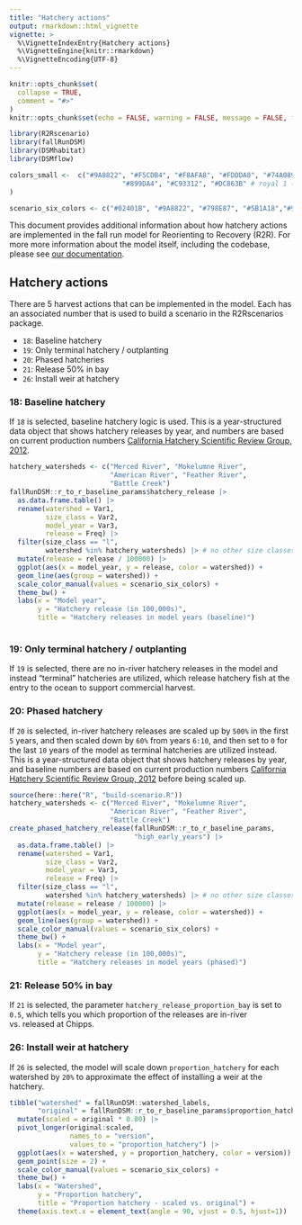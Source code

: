 ```yaml
---
title: "Hatchery actions"
output: rmarkdown::html_vignette
vignette: >
  %\VignetteIndexEntry{Hatchery actions}
  %\VignetteEngine{knitr::rmarkdown}
  %\VignetteEncoding{UTF-8}
---
```


```r
knitr::opts_chunk$set(
  collapse = TRUE,
  comment = "#>"
)
knitr::opts_chunk$set(echo = FALSE, warning = FALSE, message = FALSE, fig.width = 6, fig.height =4)
```

```r
library(R2Rscenario)
library(fallRunDSM)
library(DSMhabitat)
library(DSMflow)

colors_small <-  c("#9A8822", "#F5CDB4", "#F8AFA8", "#FDDDA0", "#74A089", #Royal 2
                            "#899DA4", "#C93312", "#DC863B" # royal 1 (- 3)
)

scenario_six_colors <- c("#02401B", "#9A8822", "#798E87", "#5B1A18","#972D15", "#DC863B", "#AA9486")
```

This document provides additional information about how hatchery actions are implemented in the fall run model for Reorienting to Recovery (R2R). For more more information about the model itself, including the codebase, please see [our documentation](https://reorienting-to-recovery.github.io/fallRunDSM/).

## Hatchery actions

There are 5 harvest actions that can be implemented in the model. Each has an associated number that is used to build a scenario in the R2Rscenarios package.

* `18`: Baseline hatchery 
* `19`: Only terminal hatchery / outplanting 
* `20`: Phased hatcheries
* `21`: Release 50% in bay 
* `26`: Install weir at hatchery

### 18: Baseline hatchery

If `18` is selected, baseline hatchery logic is used. This is a year-structured data object that shows hatchery releases by year, and numbers are based on current production numbers [California Hatchery Scientific Review Group, 2012](https://swfsc-publications.fisheries.noaa.gov/publications/CR/2012/2012California.pdf). 

```r
hatchery_watersheds <- c("Merced River", "Mokelumne River",
                         "American River", "Feather River",
                         "Battle Creek")
fallRunDSM::r_to_r_baseline_params$hatchery_release |> 
  as.data.frame.table() |> 
  rename(watershed = Var1, 
         size_class = Var2,
         model_year = Var3,
         release = Freq) |> 
  filter(size_class == "l",
         watershed %in% hatchery_watersheds) |> # no other size classes released
  mutate(release = release / 100000) |> 
  ggplot(aes(x = model_year, y = release, color = watershed)) +
  geom_line(aes(group = watershed)) +
  scale_color_manual(values = scenario_six_colors) +
  theme_bw() +
  labs(x = "Model year",
       y = "Hatchery release (in 100,000s)",
       title = "Hatchery releases in model years (baseline)")
  
```

### 19: Only terminal hatchery / outplanting

If `19` is selected, there are no in-river hatchery releases in the model and instead "terminal" hatcheries are utilized, which release hatchery fish at the entry to the ocean to support commercial harvest.

### 20: Phased hatchery

If `20` is selected, in-river hatchery releases are scaled up by `500%` in the first `5` years, and then scaled down by `60%` from years `6:10`, and then set to `0` for the last `10` years of the model as terminal hatcheries are utilized instead. This is a year-structured data object that shows hatchery releases by year, and baseline numbers are based on current production numbers [California Hatchery Scientific Review Group, 2012](https://swfsc-publications.fisheries.noaa.gov/publications/CR/2012/2012California.pdf) before being scaled up.

```r
source(here::here("R", "build-scenario.R"))
hatchery_watersheds <- c("Merced River", "Mokelumne River",
                         "American River", "Feather River",
                         "Battle Creek")
create_phased_hatchery_release(fallRunDSM::r_to_r_baseline_params, 
                               "high_early_years") |> 
  as.data.frame.table() |> 
  rename(watershed = Var1, 
         size_class = Var2,
         model_year = Var3,
         release = Freq) |> 
  filter(size_class == "l",
         watershed %in% hatchery_watersheds) |> # no other size classes released
  mutate(release = release / 100000) |> 
  ggplot(aes(x = model_year, y = release, color = watershed)) +
  geom_line(aes(group = watershed)) +
  scale_color_manual(values = scenario_six_colors) +
  theme_bw() +
  labs(x = "Model year",
       y = "Hatchery release (in 100,000s)",
       title = "Hatchery releases in model years (phased)")
```

### 21: Release 50% in bay 

If `21` is selected, the parameter `hatchery_release_proportion_bay` is set to `0.5`, which tells you which proportion of the releases are in-river vs. released at Chipps. 

### 26: Install weir at hatchery

If `26` is selected, the model will scale down `proportion_hatchery` for each watershed by `20%` to approximate the effect of installing a weir at the hatchery.

```r
tibble("watershed" = fallRunDSM::watershed_labels,
       "original" = fallRunDSM::r_to_r_baseline_params$proportion_hatchery) |> 
  mutate(scaled = original * 0.80) |> 
  pivot_longer(original:scaled,
               names_to = "version",
               values_to = "proportion_hatchery") |>
  ggplot(aes(x = watershed, y = proportion_hatchery, color = version)) +
  geom_point(size = 2) +
  scale_color_manual(values = scenario_six_colors) +
  theme_bw() +
  labs(x = "Watershed",
       y = "Proportion hatchery",
       title = "Proportion hatchery - scaled vs. original") +
  theme(axis.text.x = element_text(angle = 90, vjust = 0.5, hjust=1))
```